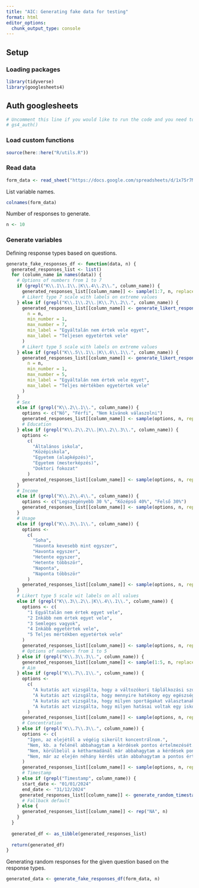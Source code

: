```yaml
---
title: "AIC: Generating fake data for testing"
format: html
editor_options: 
  chunk_output_type: console
---
```


## Setup
### Loading packages

```r
library(tidyverse)
library(googlesheets4)
```

## Auth googlesheets

```r
# Uncomment this line if you would like to run the code and you need to connect R to your Drive
# gs4_auth()
```

### Load custom functions

```r
source(here::here("R/utils.R"))
```

### Read data

```r
form_data <- read_sheet("https://docs.google.com/spreadsheets/d/1x75r7M6BgiFYSD7OZFFd-K9gj5c76W9l4IpW7mffBQI/edit?usp=sharing")
```

List variable names.

```r
colnames(form_data)
```

Number of responses to generate.

```r
n <- 10
```

### Generate variables

Defining response types based on questions.

```r
generate_fake_responses_df <- function(data, n) {
  generated_responses_list <- list()
  for (column_name in names(data)) {
    # Options of numbers from 1 to 7
    if (grepl("K\\.1\\.1\\.|K\\.4\\.2\\.", column_name)) {
      generated_responses_list[[column_name]] <- sample(1:7, n, replace = TRUE)
      # Likert type 7 scale with labels on extreme values
    } else if (grepl("K\\.1\\.2\\.|K\\.7\\.2\\.", column_name)) {
      generated_responses_list[[column_name]] <- generate_likert_response_with_labels(
        n = n,
        min_number = 1,
        max_number = 7,
        min_label = "Egyáltalán nem értek vele egyet",
        max_label = "Teljesen egyetértek vele"
      )
      # Likert type 5 scale with labels on extreme values
    } else if (grepl("K\\.5\\.1\\.|K\\.6\\.1\\.", column_name)) {
      generated_responses_list[[column_name]] <- generate_likert_response_with_labels(
        n = n,
        min_number = 1,
        max_number = 5,
        min_label = "Egyáltalán nem értek vele egyet",
        max_label = "Teljes mértékben egyetértek vele"
      )
    }
    # Sex
    else if (grepl("K\\.2\\.1\\.", column_name)) {
      options <- c("Nő", "Férfi", "Nem kívánok válaszolni")
      generated_responses_list[[column_name]] <- sample(options, n, replace = TRUE)
      # Education
    } else if (grepl("K\\.2\\.2\\.|K\\.2\\.3\\.", column_name)) {
      options <-
        c(
          "Általános iskola",
          "Középiskola",
          "Egyetem (alapképzés)",
          "Egyetem (mesterképzés)",
          "Doktori fokozat"
        )
      generated_responses_list[[column_name]] <- sample(options, n, replace = TRUE)
    }
    # Income
    else if (grepl("K\\.2\\.4\\.", column_name)) {
      options <- c("Legszegényebb 30 %", "Középső 40%", "Felső 30%")
      generated_responses_list[[column_name]] <- sample(options, n, replace = TRUE)
    }
    # Usage
    else if (grepl("K\\.3\\.1\\.", column_name)) {
      options <-
        c(
          "Soha",
          "Havonta kevesebb mint egyszer",
          "Havonta egyszer",
          "Hetente egyszer",
          "Hetente többször",
          "Naponta",
          "Naponta többször"
        )
      generated_responses_list[[column_name]] <- sample(options, n, replace = TRUE)
    }
    # Likert type 5 scale wit labels on all values
    else if (grepl("K\\.3\\.2\\.|K\\.4\\.1\\.", column_name)) {
      options <- c(
        "1 Egyáltalán nem értek egyet vele",
        "2 Inkább nem értek egyet vele",
        "3 Semleges vagyok",
        "4 Inkább egyetértek vele",
        "5 Teljes mértékben egyetértek vele"
      )
      generated_responses_list[[column_name]] <- sample(options, n, replace = TRUE)
      # Options of numbers from 1 to 5
    } else if (grepl("K\\.3\\.3\\.", column_name)) {
      generated_responses_list[[column_name]] <- sample(1:5, n, replace = TRUE)
      # Aim
    } else if (grepl("K\\.7\\.1\\.", column_name)) {
      options <-
        c(
          "A kutatás azt vizsgálta, hogy a változókori táplálkozási szokások hogyan befolyásolják az egészségben eltöltött életévek számát.",
          "A kutatás azt vizsgálta, hogy mennyire hatékony egy egészséges táplálkozást előremozdító beavatkozás az idősek körében.",
          "A kutatás azt vizsgálta, hogy milyen sportágakat választanak az amerikai általános iskolás diákok délutáni foglalkozási keretek között.",
          "A kutatás azt vizsgálta, hogy milyen hatásai voltak egy iskolai elhízás-megelőzési programnak."
        )
      generated_responses_list[[column_name]] <- sample(options, n, replace = TRUE)
      # Concentration
    } else if (grepl("K\\.7\\.3\\.", column_name)) {
      options <- c(
        "Igen, az elejétől a végéig sikerült koncentrálnom.",
        "Nem, kb. a felénél abbahagytam a kérdések pontos értelmezését.",
        "Nem, körülbelül a kétharmadánál már abbahagytam a kérdések pontos értelmezését.",
        "Nem, már az elején néhány kérdés után abbahagytam a pontos értelmezést."
      )
      generated_responses_list[[column_name]] <- sample(options, n, replace = TRUE)
      # Timestamp
    } else if (grepl("Timestamp", column_name)) {
      start_date <- "01/01/2024"
      end_date <- "31/12/2024"
     generated_responses_list[[column_name]] <- generate_random_timestamps(n = n, start_date, end_date)
      # Fallback default
    } else {
      generated_responses_list[[column_name]] <- rep("NA", n)
    }
  }
  
  generated_df <- as_tibble(generated_responses_list)
  
  return(generated_df)
}
```

Generating random responses for the given question based on the response types.

```r
generated_data <- generate_fake_responses_df(form_data, n)
```

